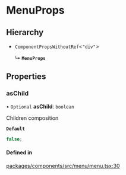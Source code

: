 # MenuProps

## Hierarchy

- `ComponentPropsWithoutRef`\<`"div"`\>

  ↳ **`MenuProps`**

## Properties

### asChild

• `Optional` **asChild**: `boolean`

Children composition

**`Default`**

```ts
false;
```

#### Defined in

[packages/components/src/menu/menu.tsx:30](https://github.com/vtex/shoreline/blob/74b3e0b4f/packages/components/src/menu/menu.tsx#L30)
